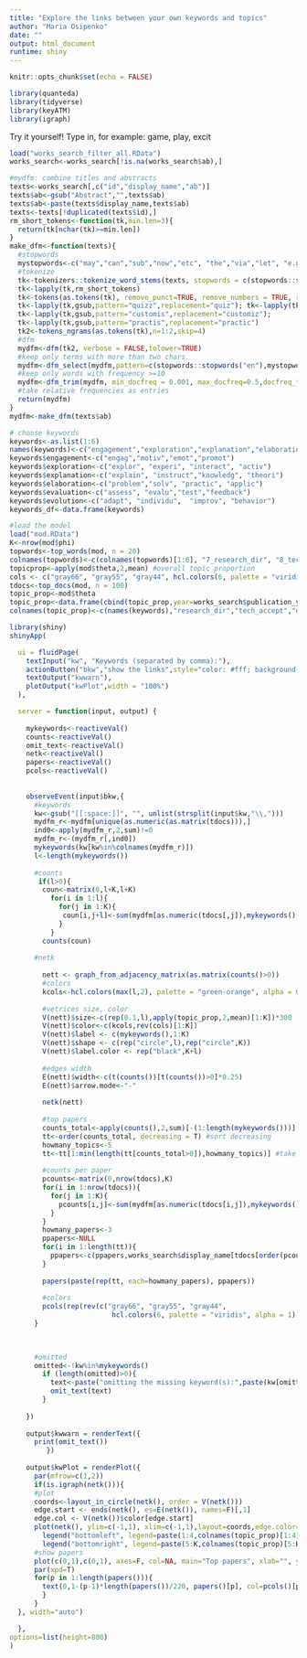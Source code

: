 ```yaml
---
title: "Explore the links between your own keywords and topics"
author: "Maria Osipenko"
date: ""
output: html_document
runtime: shiny
---
```


<style type="text/css">
.main-container {
  max-width: 100% !important;
  margin-left: auto;
  margin-right: auto;
}
</style>

```r
knitr::opts_chunk$set(echo = FALSE)

library(quanteda)
library(tidyverse)
library(keyATM)
library(igraph)
```

Try it yourself! Type in, for example: game, play, excit

```r
load("works_search_filter_all.RData")
works_search<-works_search[!is.na(works_search$ab),]

#mydfm: combine titles and abstracts
texts<-works_search[,c("id","display_name","ab")] 
texts$ab<-gsub("Abstract","",texts$ab)
texts$ab<-paste(texts$display_name,texts$ab)
texts<-texts[!duplicated(texts$id),]
rm_short_tokens<-function(tk,min.len=3){
  return(tk[nchar(tk)>=min.len])
}
make_dfm<-function(texts){
  #stopwords
  mystopwords<-c("may","can","sub","now","etc", "the","via","let", "e.g", "also")
  #tokenize
  tk<-tokenizers::tokenize_word_stems(texts, stopwords = c(stopwords::stopwords("en"),mystopwords))
  tk<-lapply(tk,rm_short_tokens)
  tk<-tokens(as.tokens(tk), remove_punct=TRUE, remove_numbers = TRUE, remove_symbols = TRUE,remove_url = TRUE, remove_separators = TRUE, split_hyphens=T)
  tk<-lapply(tk,gsub,pattern="quizz",replacement="quiz"); tk<-lapply(tk,gsub,pattern="quizizz",replacement="quiz")
  tk<-lapply(tk,gsub,pattern="customis",replacement="customiz"); 
  tk<-lapply(tk,gsub,pattern="practis",replacement="practic")
  tk2<-tokens_ngrams(as.tokens(tk),n=1:2,skip=4)
  #dfm
  mydfm<-dfm(tk2, verbose = FALSE,tolower=TRUE)
  #keep only terms with more than two chars
  mydfm<-dfm_select(mydfm,pattern=c(stopwords::stopwords("en"),mystopwords),valuetype="fixed",selection="remove")
  #keep only words with frequency >=10
  mydfm<-dfm_trim(mydfm, min_docfreq = 0.001, max_docfreq=0.5,docfreq_type="prop")
  #take relative frequencies as entries
  return(mydfm)
}
mydfm<-make_dfm(texts$ab)

# choose keywords
keywords<-as.list(1:6)
names(keywords)<-c("engagement","exploration","explanation","elaboration","evaluation","evolution")
keywords$engagement<-c("engag","motiv","emot","promot") 
keywords$exploration<-c("explor", "experi", "interact", "activ")
keywords$explanation<-c("explain", "instruct","knowledg", "theori") 
keywords$elaboration<-c("problem","solv", "practic", "applic")
keywords$evaluation<-c("assess", "evalu","test","feedback") 
keywords$evolution<-c("adapt", "individu",  "improv", "behavior") 
keywords_df<-data.frame(keywords)

#load the model
load("mod.RData")
K<-nrow(mod$phi)
topwords<-top_words(mod, n = 20)
colnames(topwords)<-c(colnames(topwords)[1:6], "7_research_dir", "8_tech_accept", "9_distanc_educ")
topicprop<-apply(mod$theta,2,mean) #overall topic proportion
cols <- c("gray66", "gray55", "gray44", hcl.colors(6, palette = "viridis", alpha = 0.8)[1:5],"indianred2")
tdocs<-top_docs(mod, n = 100)
topic_prop<-mod$theta
topic_prop<-data.frame(cbind(topic_prop,year=works_search$publication_year))
colnames(topic_prop)<-c(names(keywords),"research_dir","tech_accept","distanc_educ","year")

```


```r
library(shiny)
shinyApp(

  ui = fluidPage(
    textInput("kw", "Keywords (separated by comma):"),
    actionButton("bkw","show the links",style="color: #fff; background-color: #337ab7; border-color: #2e6da4"),
    textOutput("kwwarn"),
    plotOutput("kwPlot",width = "100%")
  ),

  server = function(input, output) {
    
    mykeywords<-reactiveVal()
    counts<-reactiveVal()
    omit_text<-reactiveVal()
    netk<-reactiveVal()
    papers<-reactiveVal()
    pcols<-reactiveVal()
    
    
    observeEvent(input$bkw,{
      #keywords
      kw<-gsub("[[:space:]]", "", unlist(strsplit(input$kw,"\\,")))
      mydfm_r<-mydfm[unique(as.numeric(as.matrix(tdocs))),]
      ind0<-apply(mydfm_r,2,sum)!=0
      mydfm_r<-(mydfm_r[,ind0])
      mykeywords(kw[kw%in%colnames(mydfm_r)])
      l<-length(mykeywords())
      
      #counts
       if(l>0){
        coun<-matrix(0,l+K,l+K)
          for(i in 1:l){
            for(j in 1:K){
             coun[i,j+l]<-sum(mydfm[as.numeric(tdocs[,j]),mykeywords()[i]])
            }
          }
        counts(coun)
      
      #netk
     
        nett <- graph_from_adjacency_matrix(as.matrix(counts()>0))
        #colors
        kcols<-hcl.colors(max(l,2), palette = "green-orange", alpha = 0.8)[1:l]
  
        #vetrices size, color
        V(nett)$size<-c(rep(0.1,l),apply(topic_prop,2,mean)[1:K])*300
        V(nett)$color<-c(kcols,rev(cols)[1:K])
        V(nett)$label <- c(mykeywords(),1:K)
        V(nett)$shape <- c(rep("circle",l),rep("circle",K))
        V(nett)$label.color <- rep("black",K+l)
  
        #edges width
        E(nett)$width<-c(t(counts())[t(counts())>0]*0.25)
        E(nett)$arrow.mode<-"-"
        
        netk(nett)
        
        #top papers
        counts_total<-apply(counts(),2,sum)[-(1:length(mykeywords()))] # total counts of keywords per topic
        tt<-order(counts_total, decreasing = T) #sort decreasing
        howmany_topics<-5
        tt<-tt[1:min(length(tt[counts_total>0]),howmany_topics)] #take at most howmany_topics with the keywords
        
        #counts per paper
        pcounts<-matrix(0,nrow(tdocs),K)
        for(i in 1:nrow(tdocs)){
          for(j in 1:K){
            pcounts[i,j]<-sum(mydfm[as.numeric(tdocs[i,j]),mykeywords()])
          }
        }
        howmany_papers<-3
        ppapers<-NULL
        for(i in 1:length(tt)){
          ppapers<-c(ppapers,works_search$display_name[tdocs[order(pcounts[,i], decreasing=T),tt[i]][1:howmany_papers]])
        }
        
        papers(paste(rep(tt, each=howmany_papers), ppapers))
        
        #colors
        pcols(rep(rev(c("gray66", "gray55", "gray44", 
                         hcl.colors(6, palette = "viridis", alpha = 1)[1:5],"indianred2"))[tt],each=howmany_papers))
      }
      

      
      #omitted
      omitted<-!kw%in%mykeywords()
        if (length(omitted)>0){
          text<-paste("omitting the missing keyword(s):",paste(kw[omitted],collapse=", "))
          omit_text(text)
        }
      
    })
    
    output$kwwarn = renderText({
      print(omit_text())
         })
    
    output$kwPlot = renderPlot({
      par(mfrow=c(1,2))
      if(is.igraph(netk())){
      #plot
      coords<-layout_in_circle(netk(), order = V(netk()))
      edge.start <- ends(netk(), es=E(netk()), names=F)[,1]
      edge.col <- V(netk())$color[edge.start]
      plot(netk(), ylim=c(-1,1), xlim=c(-1,1),layout=coords,edge.color=edge.col, edge.curved=0.1, main="Keyword relations")
        legend("bottomleft", legend=paste(1:4,colnames(topic_prop)[1:4]), border=F,pch=21,pt.bg=rev(cols)[1:4],bty="n",cex=0.8)
        legend("bottomright", legend=paste(5:K,colnames(topic_prop)[5:K]), border=F,pch=21,pt.bg=rev(cols)[5:K],bty="n",cex=0.8)
      #show papers
      plot(c(0,1),c(0,1), axes=F, col=NA, main="Top papers", xlab="", ylab="")
      par(xpd=T)
      for(p in 1:length(papers())){
        text(0,1-(p-1)*length(papers())/220, papers()[p], col=pcols()[p],cex=0.8, pos=4)
        }
      }
  }, width="auto")

  },
options=list(height=800)
)
```
